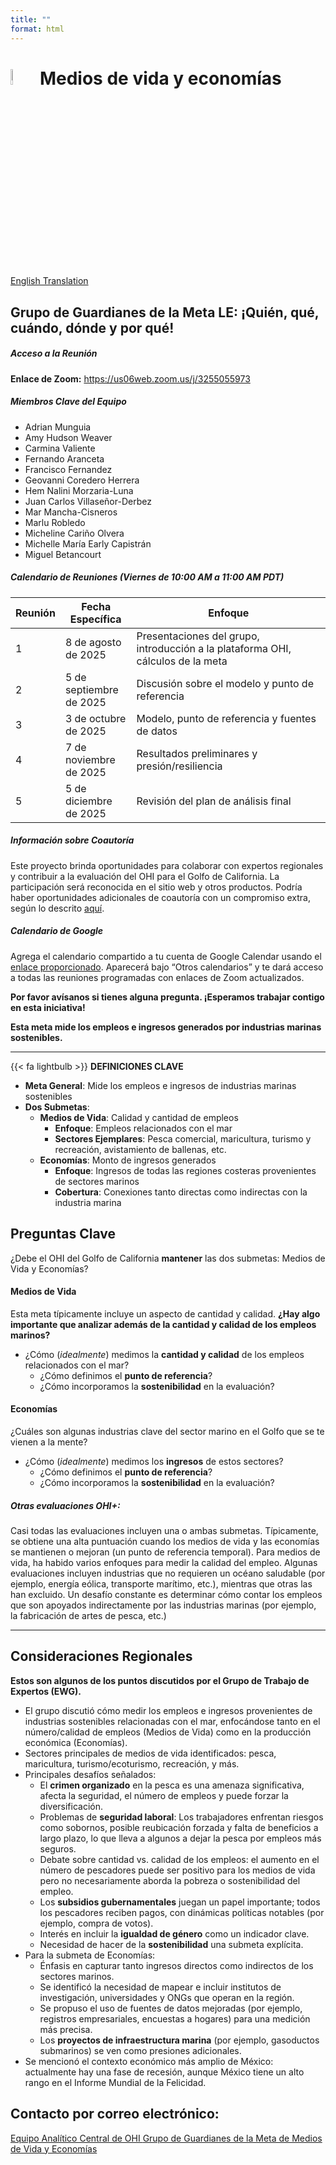 ```yaml
---
title: ""
format: html
---
```


# ![](figs/livelihoods-and-economies.svg){width="8%" height="8%" color="red"} Medios de vida y economías

<div class="button-container">
  <a href="https://ohi-goc.github.io/OHI_GOC/chapters/le.html" class="custom-button">
    <i class="fas fa-globe"></i> English Translation
  </a>
</div>


::: {.callout-note collapse="true"}
## Grupo de Guardianes de la Meta LE: ¡Quién, qué, cuándo, dónde y por qué!

##### **Acceso a la Reunión**

**Enlace de Zoom:** <https://us06web.zoom.us/j/3255055973>

##### **Miembros Clave del Equipo**

- Adrian Munguia
- Amy Hudson Weaver
- Carmina Valiente
- Fernando Aranceta
- Francisco Fernandez
- Geovanni Coredero Herrera
- Hem Nalini Morzaria-Luna
- Juan Carlos Villaseñor-Derbez
- Mar Mancha-Cisneros
- Marlu Robledo
- Micheline Cariño Olvera
- Michelle María Early Capistrán
- Miguel Betancourt

##### **Calendario de Reuniones *(Viernes de 10:00 AM a 11:00 AM PDT)***

| Reunión | Fecha Específica     | Enfoque                                                        |
|---------|----------------------|----------------------------------------------------------------|
| 1       | 8 de agosto de 2025  | Presentaciones del grupo, introducción a la plataforma OHI, cálculos de la meta |
| 2       | 5 de septiembre de 2025 | Discusión sobre el modelo y punto de referencia              |
| 3       | 3 de octubre de 2025 | Modelo, punto de referencia y fuentes de datos                |
| 4       | 7 de noviembre de 2025 | Resultados preliminares y presión/resiliencia               |
| 5       | 5 de diciembre de 2025 | Revisión del plan de análisis final                         |

##### **Información sobre Coautoría**

Este proyecto brinda oportunidades para colaborar con expertos regionales y contribuir a la evaluación del OHI para el Golfo de California. La participación será reconocida en el sitio web y otros productos. Podría haber oportunidades adicionales de coautoría con un compromiso extra, según lo descrito [aquí](https://docs.google.com/document/d/16jwVGjbQpF_6B6sbkhb4xO00WAXdDiESBXu-n2a7D1k/edit?tab=t.0).

##### **Calendario de Google**

Agrega el calendario compartido a tu cuenta de Google Calendar usando el [enlace proporcionado](https://calendar.google.com/calendar/u/0?cid=Y184ZmIyNzhjNmQwM2E5MGFjZDJjYWE0MDdhOTcyY2ZlMjcxYTQwNzA3Mjc0MDFiNzM0NzRkNjdjNGM0NDE0ZjQyQGdyb3VwLmNhbGVuZGFyLmdvb2dsZS5jb20). Aparecerá bajo "Otros calendarios" y te dará acceso a todas las reuniones programadas con enlaces de Zoom actualizados.

**Por favor avísanos si tienes alguna pregunta. ¡Esperamos trabajar contigo en esta iniciativa!**
:::


**Esta meta mide los empleos e ingresos generados por industrias marinas sostenibles.**

---

::: custom-box
{{< fa lightbulb >}} **DEFINICIONES CLAVE**

- **Meta General**: Mide los empleos e ingresos de industrias marinas sostenibles
- **Dos Submetas**: 
  - **Medios de Vida**: Calidad y cantidad de empleos
    - **Enfoque**: Empleos relacionados con el mar
    - **Sectores Ejemplares**: Pesca comercial, maricultura, turismo y recreación, avistamiento de ballenas, etc.
  - **Economías**: Monto de ingresos generados
    - **Enfoque**: Ingresos de todas las regiones costeras provenientes de sectores marinos
    - **Cobertura**: Conexiones tanto directas como indirectas con la industria marina

:::

## Preguntas Clave

¿Debe el OHI del Golfo de California **mantener** las dos submetas: Medios de Vida y Economías?

#### **Medios de Vida**

Esta meta típicamente incluye un aspecto de cantidad y calidad. **¿Hay algo importante que analizar además de la cantidad y calidad de los empleos marinos?**

- ¿Cómo (*idealmente*) medimos la **cantidad y calidad** de los empleos relacionados con el mar?
  - ¿Cómo definimos el **punto de referencia**?
  - ¿Cómo incorporamos la **sostenibilidad** en la evaluación?

#### **Economías**

¿Cuáles son algunas industrias clave del sector marino en el Golfo que se te vienen a la mente?

- ¿Cómo (*idealmente*) medimos los **ingresos** de estos sectores?
  - ¿Cómo definimos el **punto de referencia**?
  - ¿Cómo incorporamos la **sostenibilidad** en la evaluación?

##### Otras evaluaciones OHI+:

Casi todas las evaluaciones incluyen una o ambas submetas. Típicamente, se obtiene una alta puntuación cuando los medios de vida y las economías se mantienen o mejoran (un punto de referencia temporal). Para medios de vida, ha habido varios enfoques para medir la calidad del empleo. Algunas evaluaciones incluyen industrias que no requieren un océano saludable (por ejemplo, energía eólica, transporte marítimo, etc.), mientras que otras las han excluido. Un desafío constante es determinar cómo contar los empleos que son apoyados indirectamente por las industrias marinas (por ejemplo, la fabricación de artes de pesca, etc.)

---
## Consideraciones Regionales

**Estos son algunos de los puntos discutidos por el Grupo de Trabajo de Expertos (EWG).**

- El grupo discutió cómo medir los empleos e ingresos provenientes de industrias sostenibles relacionadas con el mar, enfocándose tanto en el número/calidad de empleos (Medios de Vida) como en la producción económica (Economías).
- Sectores principales de medios de vida identificados: pesca, maricultura, turismo/ecoturismo, recreación, y más.
- Principales desafíos señalados:
  - El **crimen organizado** en la pesca es una amenaza significativa, afecta la seguridad, el número de empleos y puede forzar la diversificación.
  - Problemas de **seguridad laboral**: Los trabajadores enfrentan riesgos como sobornos, posible reubicación forzada y falta de beneficios a largo plazo, lo que lleva a algunos a dejar la pesca por empleos más seguros.
  - Debate sobre cantidad vs. calidad de los empleos: el aumento en el número de pescadores puede ser positivo para los medios de vida pero no necesariamente aborda la pobreza o sostenibilidad del empleo.
  - Los **subsidios gubernamentales** juegan un papel importante; todos los pescadores reciben pagos, con dinámicas políticas notables (por ejemplo, compra de votos).
  - Interés en incluir la **igualdad de género** como un indicador clave.
  - Necesidad de hacer de la **sostenibilidad** una submeta explícita.
- Para la submeta de Economías:
  - Énfasis en capturar tanto ingresos directos como indirectos de los sectores marinos.
  - Se identificó la necesidad de mapear e incluir institutos de investigación, universidades y ONGs que operan en la región.
  - Se propuso el uso de fuentes de datos mejoradas (por ejemplo, registros empresariales, encuestas a hogares) para una medición más precisa.
  - Los **proyectos de infraestructura marina** (por ejemplo, gasoductos submarinos) se ven como presiones adicionales.
- Se mencionó el contexto económico más amplio de México: actualmente hay una fase de recesión, aunque México tiene un alto rango en el Informe Mundial de la Felicidad.

## Contacto por correo electrónico:

<div class="button-container">
  <a href="mailto:core-ohi-gulf-ca@nceas.ucsb.edu" class="custom-button">
    <i class="fa-solid fa-square-poll-vertical"></i> Equipo Analítico Central de OHI
  </a>
  <a href="mailto:le-ohi-gulf-ca@nceas.ucsb.edu" class="custom-button secondary">
    <i class="fa-solid fa-people-group"></i> Grupo de Guardianes de la Meta de Medios de Vida y Economías
  </a>
</div>

